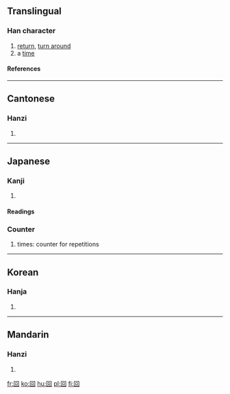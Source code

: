 {{see|囬|囘}}

==Translingual==
{{stroke order|type=animate}}
===Han character===
{{Han char|rn=31|rad=囗|as=03|sn=6|four=6060<sub>0</sub>|canj=田口 (WR)}}
# [[return]], [[turn around]]
# a [[time]]
====References====
{{Han ref|kx=0216.260|dkj=04690|dj=0422.040|hdz=10712.020|uh=56DE|ud=22238|bh=A65E|bd=42590}}
----

==Cantonese==
===Hanzi===
{{yue-hanzi|jyut=|y=[[wui4]]}}
# {{defn|Cantonese}}
----
==Japanese==
===Kanji===
{{ja-kanji|grade=2|rs=囗03}}
# {{defn|Japanese}} 
====Readings====
{{ja-readings|on=[[かい]] (kai), [[え]] (e)|kun=[[まわす]] (mawasu), [[まわる]] (mawaru), [[かえる]] (kaeru)}}

===Counter===
{{ja-pos|k|counter|hira=かい|rom=kai}}
#times: counter for repetitions
----

==Korean==
===Hanja===
{{ko-hanja|hangeul=회|rv=hoe|mr=hoe}}
# {{defn|Korean}}
----
==Mandarin==
===Hanzi===
{{cmn-hanzi|pin=[[huí]] ([[hui2]]), [[tún]] ([[tun2]])|wg=[[hui2|hui<sup>2</sup>]], [[t'un2|t'un<sup>2</sup>]]}}
# {{defn|Mandarin}}

[[fr:回]]
[[ko:回]]
[[hu:回]]
[[pl:回]]
[[fi:回]]